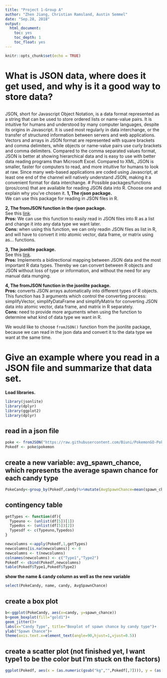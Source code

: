 ```yaml
---
title: "Project 1-Group A"
author: "Zhen Jiang, Christian Ramsland, Austin Semmel"
date: "Sep.28, 2018"
output:
  html_document:
    toc: yes
    toc_depth: 1
    toc_float: yes
---
```


```r
knitr::opts_chunk$set(echo = TRUE)
```

# What is JSON data, where does it get used, and why is it a good way to store data?
## 
JSON, short for Javascript Object Notation, is a data format represented as a string that can be used to store ordered lists or name-value pairs. It is intuitive for humans and understood by many computer languages, despite its origins in Javascript. It is used most regularly in data interchange, or the transfer of structured information between servers and web applications. Vectors and arrays in JSON format are represented with square brackets and comma delimiters, while objects or name-value pairs use curly brackets and comma delimiters. Compared to the comma separated values format, JSON is better at showing hierarchical data and is easy to use with better data reading programs than Microsoft Excel. Compared to XML, JSON is smaller, faster for computers to read, and more intuitive for humans to look at raw. Since many web-based applications are coded using Javascript, at least one end of the channel will natively understand JSON, making it a convenient format for data interchange.
# Possible packages/functions (pros/cons) that are available for reading JSON data into R. Choose one and explain why you’ve chosen it. 
**1, The rjson package.**  
   We can use this package for reading in JSON files in R.  
   
**2, The fromJSON function in the rjson package.**  
   See this [link](https://www.tutorialspoint.com/r/r_json_files.htm).  
   **Pros:** We can use this function to easily read in JSON files into R as a list and change it into any data type we want later.  
   **Cons:** when using this function, we can only readin JSON files as list in R, and will have to convert it into atomic vector, data frame, or matrix using as... functions.  
      
**3, The jsonlite package.**  
   See this [link](https://cran.r-project.org/web/packages/jsonlite/vignettes/json-aaquickstart.html).  
   **Pros:** Implements a bidirectional mapping between JSON data and the most important R data types. Thereby we can convert between R objects and JSON without loss of type or information, and without the need for any manual data munging.  
   
**4, The fromJSON function in the jsonlite package.**  
   **Pros:** converts JSON arrays automatically into different types of R objects.  
   This function has 3 arguments which control the converting process: simplifyVector, simplifyDataFrame and simplifyMatrix for converting JSON data into atomic vector, data frame, and matrix in R separately.  
   **Cons:** need to provide more arguments when using the function to determine what kind of data type we want in R.  

We would like to choose `fromJSON()` function from the jsonlite package, because we can read in the json data and convert it to the data type we want at the same time.  

# Give an example where you read in a JSON file and summarize that data set.  

**Load libraries.**  

```r
library(jsonlite)
library(dplyr)
library(ggplot2)
library(dplyr)
```

## read in a json file  

```r
poke <- fromJSON("https://raw.githubusercontent.com/Biuni/PokemonGO-Pokedex/master/pokedex.json",simplifyDataFrame = TRUE)
Pokedf <- poke$pokemon
```

## create a new variable: avg_spawn_chance, which represents the average spawn chance for each candy type  

```r
PokeCandy<-group_by(Pokedf,candy)%>%mutate(AvgSpawnChance=mean(spawn_chance))
```
## contingency table
```r
getTypes <- function(df){
  Typeuno <- (unlist(df[5])[1])
  Typedos <- (unlist(df[5])[2])
  Typesdf <- c(Typeuno,Typedos)
}

newcolumns <-apply(Pokedf,1,getTypes)
newcolumns[is.na(newcolumns)] <- 0
newcolumns <- t(newcolumns)
colnames(newcolumns) <- c("Type1","Type2")
Pokedf <- cbind(Pokedf,newcolumns)
table(Pokedf$Type1,Pokedf$Type2)
```

**show the name & candy column as well as the new variable**  

```r
select(PokeCandy, name, candy, AvgSpawnChance)
```

## create a box plot  

```r
b<-ggplot(PokeCandy, aes(x=candy, y=spawn_chance))
b+geom_boxplot(fill="gold1")+
geom_jitter()+
labs(x="Candy Type", title="Boxplot of spawn chance by candy type")+
ylab("Spawn Chance")+
theme(axis.text.x=element_text(angle=90,hjust=1,vjust=0.5))

```
## create a scatter plot (not finished yet, I want type1 to be the color but I'm stuck on the factors)
```r
ggplot(Pokedf, aes(x = (as.numeric(gsub("kg","",Pokedf[,7]))), y = (as.numeric(gsub("m","",Pokedf[,6]))))) + geom_point()
```
